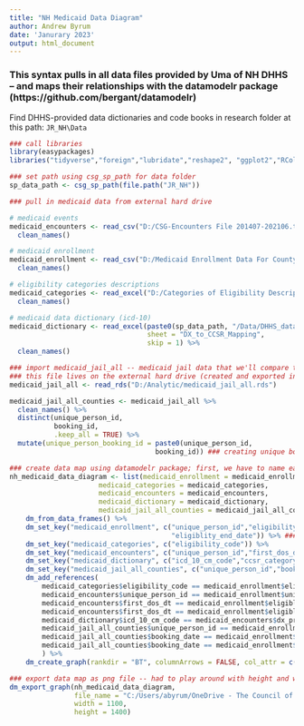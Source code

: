 ```yaml
---
title: "NH Medicaid Data Diagram"
author: Andrew Byrum
date: 'Janurary 2023'
output: html_document
---
```


### This syntax pulls in all data files provided by Uma of NH DHHS -- and maps their relationships with the datamodelr package (https://github.com/bergant/datamodelr)

Find DHHS-provided data dictionaries and code books in research folder at this path: `JR_NH\Data`

```r
### call libraries
library(easypackages)
libraries("tidyverse","foreign","lubridate","reshape2", "ggplot2","RColorBrewer","knitr","forcats","openxlsx","statar","svDialogs","xlsx", "magrittr","stringr", "data.table","janitor","kableExtra","leaflet", "readr", "rmarkdown","rowr", "gganimate", "gifski","tidycensus","sf","htmltools","acs","tigris","mapview","rgeos", "ggrepel", "censusxy","gdata","lavaan","mclust","tmap", "raster","rgeos","gmapsdistance","viridis","cowplot","lintr","leaflet.extras","censusapi","data.table","gridGraphics","readxl","haven","ggridges","extrafont","extrafontdb","datamodelr","Lahman","DiagrammeR","fs","readxl","rsvg","V8","csgjcr")
```

```r
### set path using csg_sp_path for data folder
sp_data_path <- csg_sp_path(file.path("JR_NH"))

### pull in medicaid data from external hard drive

# medicaid events
medicaid_encounters <- read_csv("D:/CSG-Encounters File 201407-202106.txt") %>% 
  clean_names()

# medicaid enrollment
medicaid_enrollment <- read_csv("D:/Medicaid Enrollment Data For County Matched Members.txt") %>% 
  clean_names()

# eligibility categories descriptions
medicaid_categories <- read_excel("D:/Categories of Eligibility Description.xlsx") %>% 
  clean_names()

# medicaid data dictionary (icd-10)
medicaid_dictionary <- read_excel(paste0(sp_data_path, "/Data/DHHS_data_dictionary.xlsx"), 
                                  sheet = "DX_to_CCSR_Mapping",
                                  skip = 1) %>% 
  clean_names()

### import medicaid_jail_all -- medicaid jail data that we'll compare to the numbers from the jail administrative files
### this file lives on the external hard drive (created and exported in `13_medicaid.R`)
medicaid_jail_all <- read_rds("D:/Analytic/medicaid_jail_all.rds") 

medicaid_jail_all_counties <- medicaid_jail_all %>% 
  clean_names() %>% 
  distinct(unique_person_id, 
           booking_id,
           .keep_all = TRUE) %>% 
  mutate(unique_person_booking_id = paste0(unique_person_id,
                                    booking_id)) ### creating unique booking id with both individual and booking IDs
```

```r
### create data map using datamodelr package; first, we have to name each table in the list we're creating, second we establish which columns are primary keys for each table via dm_set_key, and lastly we indicate how tables should be joined together -- which produces arrows between two tables via dm_add_references 
nh_medicaid_data_diagram <- list(medicaid_enrollment = medicaid_enrollment, 
                      medicaid_categories = medicaid_categories,
                      medicaid_encounters = medicaid_encounters, 
                      medicaid_dictionary = medicaid_dictionary,
                      medicaid_jail_all_counties = medicaid_jail_all_counties) %>% ### list dataframes to map
    dm_from_data_frames() %>%
    dm_set_key("medicaid_enrollment", c("unique_person_id","eligibility_category","eligiblity_begin_date",
                                        "eligiblity_end_date")) %>% ### set primary keys in each dataframe 
    dm_set_key("medicaid_categories", c("eligibility_code")) %>%
    dm_set_key("medicaid_encounters", c("unique_person_id","first_dos_dt","last_dos_dt","medicaid_reimb_amt")) %>%     
    dm_set_key("medicaid_dictionary", c("icd_10_cm_code","ccsr_category")) %>%
    dm_set_key("medicaid_jail_all_counties", c("unique_person_id","booking_id")) %>%
    dm_add_references(
        medicaid_categories$eligibility_code == medicaid_enrollment$eligibility_category, 
        medicaid_encounters$unique_person_id == medicaid_enrollment$unique_person_id,
        medicaid_encounters$first_dos_dt == medicaid_enrollment$eligiblity_begin_date,
        medicaid_encounters$first_dos_dt == medicaid_enrollment$eligiblity_end_date,
        medicaid_dictionary$icd_10_cm_code == medicaid_encounters$dx_prmry_cd_fnl, 
        medicaid_jail_all_counties$unique_person_id == medicaid_enrollment$unique_person_id, 
        medicaid_jail_all_counties$booking_date == medicaid_enrollment$eligiblity_begin_date, 
        medicaid_jail_all_counties$booking_date == medicaid_enrollment$eligiblity_end_date
        ) %>% 
    dm_create_graph(rankdir = "BT", columnArrows = FALSE, col_attr = c("column")) ### draw arrow to establish linkage relationship

### export data map as png file -- had to play around with height and width to render an image that kept legibility as user zooms in
dm_export_graph(nh_medicaid_data_diagram, 
                file_name = "C:/Users/abyrum/OneDrive - The Council of State Governments/Code/jr-nh/img/nh_medicaid_data_diagram.png",
                width = 1100, 
                height = 1400)
```

